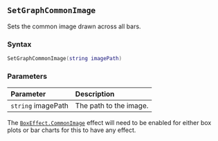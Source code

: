 ::: {.minipage data-latex="{\textwidth}"}
## `SetGraphCommonImage`

Sets the common image\index{images!bar backgrounds} drawn across all bars.

### Syntax {-}

``` .lua
SetGraphCommonImage(string imagePath)
```

### Parameters {-}

**Parameter** | **Description**
| :-- | :-- |
| `string` imagePath | The path to the image. |

:::: {.notesection data-latex=""}
The [`BoxEffect.CommonImage`](#boxeffect) effect will need to be enabled for either box plots or bar charts for this to have any effect.
::::
:::
